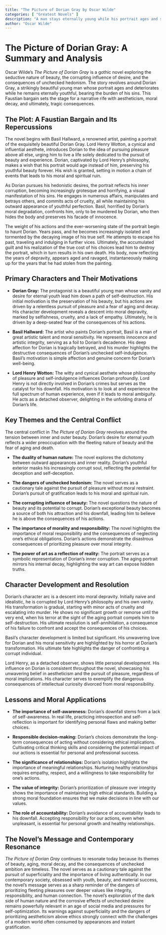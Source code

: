 ```yaml
---
title: "The Picture of Dorian Gray by Oscar Wilde"
categories: [ "Greatest Novels" ]
description: "A man stays eternally young while his portrait ages and shows his corruption."
author: "Oscar Wilde"
---
```

# The Picture of Dorian Gray: A Summary and Analysis

Oscar Wilde's *The Picture of Dorian Gray* is a gothic novel exploring the seductive nature of beauty, the corrupting influence of desire, and the consequences of unchecked hedonism.  The story revolves around Dorian Gray, a strikingly beautiful young man whose portrait ages and deteriorates while he remains eternally youthful, bearing the burden of his sins.  This Faustian bargain sets the stage for a narrative rife with aestheticism, moral decay, and ultimately, tragic consequences.


## The Plot: A Faustian Bargain and Its Repercussions

The novel begins with Basil Hallward, a renowned artist, painting a portrait of the exquisitely beautiful Dorian Gray.  Lord Henry Wotton, a cynical and influential aesthete, introduces Dorian to the idea of pursuing pleasure above all else, urging him to live a life solely dedicated to the pursuit of beauty and experience.  Dorian, captivated by Lord Henry's philosophy, makes a wish that his portrait would age instead of him, preserving his youthful beauty forever.  His wish is granted, setting in motion a chain of events that leads to his moral and spiritual ruin.

As Dorian pursues his hedonistic desires, the portrait reflects his inner corruption, becoming increasingly grotesque and horrifying, a visual manifestation of his sins.  He engages in numerous affairs, manipulates and betrays others, and commits acts of cruelty, all while maintaining his outward appearance of youthful perfection.  Basil, horrified by Dorian's moral degradation, confronts him, only to be murdered by Dorian, who then hides the body and preserves his facade of innocence.

The weight of his actions and the ever-worsening state of the portrait begin to haunt Dorian. Years pass, and he becomes increasingly isolated and tormented by the decaying image of his true self. He attempts to escape his past, traveling and indulging in further vices.  Ultimately, the accumulated guilt and his realization of the true cost of his choices lead him to destroy the portrait, which in turn results in his own death.  His body, now reflecting the years of depravity, appears aged and ravaged, instantaneously making up for the years that he had stolen from the painting.

##  Primary Characters and Their Motivations

* **Dorian Gray:** The protagonist is a beautiful young man whose vanity and desire for eternal youth lead him down a path of self-destruction. His initial motivation is the preservation of his beauty, but his actions are driven by a relentless pursuit of pleasure and a fear of aging and decay. His character development reveals a descent into moral depravity, marked by selfishness, cruelty, and a lack of empathy. Ultimately, he is driven by a deep-seated fear of the consequences of his actions.

* **Basil Hallward:** The artist who paints Dorian's portrait, Basil is a man of great artistic talent and moral sensitivity. He represents innocence and artistic integrity, serving as a foil to Dorian's decadence. His deep affection for Dorian is tragically betrayed, and his murder highlights the destructive consequences of Dorian's unchecked self-indulgence. Basil's motivation is simple affection and genuine concern for Dorian's well-being.

* **Lord Henry Wotton:** The witty and cynical aesthete whose philosophy of pleasure and self-indulgence influences Dorian profoundly. Lord Henry is not directly involved in Dorian's crimes but serves as the catalyst for his downfall.  His motivation is to look at and experience the full spectrum of human experience, even if it leads to moral ambiguity.  He acts as a detached observer, delighting in the unfolding drama of Dorian's life.

## Key Themes and the Central Conflict

The central conflict in *The Picture of Dorian Gray* revolves around the tension between inner and outer beauty. Dorian's desire for eternal youth reflects a wider preoccupation with the fleeting nature of beauty and the fear of aging and death.

* **The duality of human nature:** The novel explores the dichotomy between outward appearances and inner reality. Dorian's youthful exterior masks his increasingly corrupt soul, reflecting the potential for deception and self-deception.

* **The dangers of unchecked hedonism:** The novel serves as a cautionary tale against the pursuit of pleasure without moral restraint. Dorian's pursuit of gratification leads to his moral and spiritual ruin.

* **The corrupting influence of beauty:**  The novel questions the nature of beauty and its potential to corrupt. Dorian's exceptional beauty becomes a source of both his attraction and his downfall, leading him to believe he is above the consequences of his actions.

* **The importance of morality and responsibility:** The novel highlights the importance of moral responsibility and the consequences of neglecting one's ethical obligations. Dorian's actions demonstrate the disastrous consequences of prioritizing pleasure over moral integrity.

* **The power of art as a reflection of reality:** The portrait serves as a symbolic representation of Dorian's inner corruption. The aging portrait mirrors his internal decay, highlighting the way art can expose hidden truths.

## Character Development and Resolution

Dorian's character arc is a descent into moral depravity. Initially naive and idealistic, he is corrupted by Lord Henry's philosophy and his own vanity.  His transformation is gradual, starting with minor acts of cruelty and escalating into murder.  He shows no significant growth or remorse until the very end, when his terror at the sight of the aging portrait compels him to self-destruction. His ultimate resolution is self-annihilation, a consequence of his failure to confront and accept the consequences of his choices.

Basil's character development is limited but significant. His unwavering love for Dorian and his moral sensitivity are highlighted by his horror at Dorian's transformation. His ultimate fate highlights the danger of confronting a corrupt individual.

Lord Henry, as a detached observer, shows little personal development. His influence on Dorian is consistent throughout the novel, showcasing his unwavering belief in aestheticism and the pursuit of pleasure, regardless of moral implications. His character serves to exemplify the dangerous consequences of intellectual curiosity divorced from moral responsibility.

## Lessons and Moral Applications

* **The importance of self-awareness:** Dorian's downfall stems from a lack of self-awareness. In real life, practicing introspection and self-reflection is important for identifying personal flaws and making better choices.

* **Responsible decision-making:** Dorian's choices demonstrate the long-term consequences of acting without considering ethical implications.  Cultivating critical thinking skills and considering the potential impact of our actions is essential for personal and professional success.

* **The significance of relationships:** Dorian's isolation highlights the importance of meaningful relationships.  Nurturing healthy relationships requires empathy, respect, and a willingness to take responsibility for one's actions.

* **The value of integrity:** Dorian's prioritization of pleasure over integrity shows the importance of maintaining high ethical standards.  Building a strong moral foundation ensures that we make decisions in line with our values.

* **The role of accountability:**  Dorian’s avoidance of accountability leads to his downfall.  Accepting responsibility for our actions, even when unpleasant, is essential for personal growth and healthy relationships.

## The Novel's Message and Contemporary Resonance

*The Picture of Dorian Gray* continues to resonate today because its themes of beauty, aging, moral decay, and the consequences of unchecked ambition are timeless.  The novel serves as a cautionary tale against the pursuit of superficiality and the importance of living authentically.  In our contemporary society, obsessed with youth, beauty, and material success, the novel's message serves as a sharp reminder of the dangers of prioritizing fleeting pleasures over deeper values like integrity, responsibility, and human connection. The novel's exploration of the dark side of human nature and the corrosive effects of unchecked desire remains powerfully relevant in an age of social media and pressures for self-optimization. Its warnings against superficiality and the dangers of prioritizing aestheticism above ethics strongly connect with the challenges of a modern world often consumed by appearances and instant gratification.

